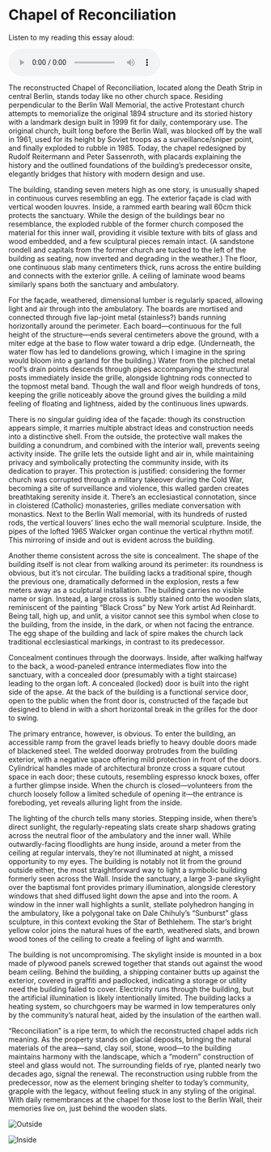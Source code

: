 # Chapel of Reconciliation

Listen to my reading this essay aloud:

<audio controls preload="metadata">
  <source src="https://cloud-esf8uhrlx-lachlanjc.vercel.app/chapel-recording.m4a" type="audio/mp4" />
</audio>

The reconstructed Chapel of Reconciliation, located along the Death Strip in central Berlin, stands today like no other church space. Residing perpendicular to the Berlin Wall Memorial, the active Protestant church attempts to memorialize the original 1894 structure and its storied history with a landmark design built in 1999 fit for daily, contemporary use. The original church, built long before the Berlin Wall, was blocked off by the wall in 1961, used for its height by Soviet troops as a surveillance/sniper point, and finally exploded to rubble in 1985. Today, the chapel redesigned by Rudolf Reitermann and Peter Sassenroth, with placards explaining the history and the outlined foundations of the building’s predecessor onsite, elegantly bridges that history with modern design and use.

The building, standing seven meters high as one story, is unusually shaped in continuous curves resembling an egg. The exterior façade is clad with vertical wooden louvres. Inside, a rammed earth bearing wall 60cm thick protects the sanctuary. While the design of the buildings bear no resemblance, the exploded rubble of the former church composed the material for this inner wall, providing it visible texture with bits of glass and wood embedded, and a few sculptural pieces remain intact. (A sandstone rondell and capitals from the former church are tucked to the left of the building as seating, now inverted and degrading in the weather.) The floor, one continuous slab many centimeters thick, runs across the entire building and connects with the exterior grille. A ceiling of laminate wood beams similarly spans both the sanctuary and ambulatory.

For the façade, weathered, dimensional lumber is regularly spaced, allowing light and air through into the ambulatory. The boards are mortised and connected through five lap-joint metal (stainless?) bands running horizontally around the perimeter. Each board—continuous for the full height of the structure—ends several centimeters above the ground, with a miter edge at the base to flow water toward a drip edge. (Underneath, the water flow has led to dandelions growing, which I imagine in the spring would bloom into a garland for the building.) Water from the pitched metal roof’s drain points descends through pipes accompanying the structural posts immediately inside the grille, alongside lightning rods connected to the topmost metal band. Though the wall and floor weigh hundreds of tons, keeping the grille noticeably above the ground gives the building a mild feeling of floating and lightness, aided by the continuous lines upwards.

There is no singular guiding idea of the façade: though its construction appears simple, it marries multiple abstract ideas and construction needs into a distinctive shell. From the outside, the protective wall makes the building a conundrum, and combined with the interior wall, prevents seeing activity inside. The grille lets the outside light and air in, while maintaining privacy and symbolically protecting the community inside, with its dedication to prayer. This protection is justified: considering the former church was corrupted through a military takeover during the Cold War, becoming a site of surveillance and violence, this walled garden creates breathtaking serenity inside it. There’s an ecclesiastical connotation, since in cloistered (Catholic) monasteries, grilles mediate conversation with monastics. Next to the Berlin Wall memorial, with its hundreds of rusted rods, the vertical louvers’ lines echo the wall memorial sculpture. Inside, the pipes of the lofted 1965 Walcker organ continue the vertical rhythm motif. This mirroring of inside and out is evident across the building.

Another theme consistent across the site is concealment. The shape of the building itself is not clear from walking around its perimeter: its roundness is obvious, but it’s not circular. The building lacks a traditional spire, though the previous one, dramatically deformed in the explosion, rests a few meters away as a sculptural installation. The building carries no visible name or sign. Instead, a large cross is subtly stained onto the wooden slats, reminiscent of the painting “Black Cross” by New York artist Ad Reinhardt. Being tall, high up, and unlit, a visitor cannot see this symbol when close to the building, from the inside, in the dark, or when not facing the entrance. The egg shape of the building and lack of spire makes the church lack traditional ecclesiastical markings, in contrast to its predecessor.

Concealment continues through the doorways. Inside, after walking halfway to the back, a wood-paneled entrance intermediates flow into the sanctuary, with a concealed door (presumably with a tight staircase) leading to the organ loft. A concealed (locked) door is built into the right side of the apse. At the back of the building is a functional service door, open to the public when the front door is, constructed of the façade but designed to blend in with a short horizontal break in the grilles for the door to swing.

The primary entrance, however, is obvious. To enter the building, an accessible ramp from the gravel leads briefly to heavy double doors made of blackened steel. The welded doorway protrudes from the building exterior, with a negative space offering mild protection in front of the doors. Cylindrical handles made of architectural bronze cross a square cutout space in each door; these cutouts, resembling espresso knock boxes, offer a further glimpse inside. When the church is closed—volunteers from the church loosely follow a limited schedule of opening it—the entrance is foreboding, yet reveals alluring light from the inside.

The lighting of the church tells many stories. Stepping inside, when there’s direct sunlight, the regularly-repeating slats create sharp shadows grating across the neutral floor of the ambulatory and the inner wall. While outwardly-facing floodlights are hung inside, around a meter from the ceiling at regular intervals, they’re not illuminated at night, a missed opportunity to my eyes. The building is notably not lit from the ground outside either, the most straightforward way to light a symbolic building formerly seen across the Wall. Inside the sanctuary, a large 3-pane skylight over the baptismal font provides primary illumination, alongside clerestory windows that shed diffused light down the apse and into the room. A window in the inner wall highlights a sunlit, stellate polyhedron hanging in the ambulatory, like a polygonal take on Dale Chihuly’s “Sunburst” glass sculpture, in this context evoking the Star of Bethlehem. The star’s bright yellow color joins the natural hues of the earth, weathered slats, and brown wood tones of the ceiling to create a feeling of light and warmth.

The building is not uncompromising. The skylight inside is mounted in a box made of plywood panels screwed together that stands out against the wood beam ceiling. Behind the building, a shipping container butts up against the exterior, covered in graffiti and padlocked, indicating a storage or utility need the building failed to cover. Electricity runs through the building, but the artificial illumination is likely intentionally limited. The building lacks a heating system, so churchgoers may be warmed in low temperatures only by the community’s natural heat, aided by the insulation of the earthen wall.

“Reconciliation” is a ripe term, to which the reconstructed chapel adds rich meaning. As the property stands on glacial deposits, bringing the natural materials of the area—sand, clay soil, stone, wood—to the building maintains harmony with the landscape, which a “modern” construction of steel and glass would not. The surrounding fields of rye, planted nearly two decades ago, signal the renewal. The reconstruction using rubble from the predecessor, now as the element bringing shelter to today’s community, grapple with the legacy, without feeling stuck in any styling of the original. With daily remembrances at the chapel for those lost to the Berlin Wall, their memories live on, just behind the wooden slats.

![Outside](https://cloud-esf8uhrlx-lachlanjc.vercel.app/outside.jpeg)

![Inside](https://cloud-esf8uhrlx-lachlanjc.vercel.app/inside.jpeg)
